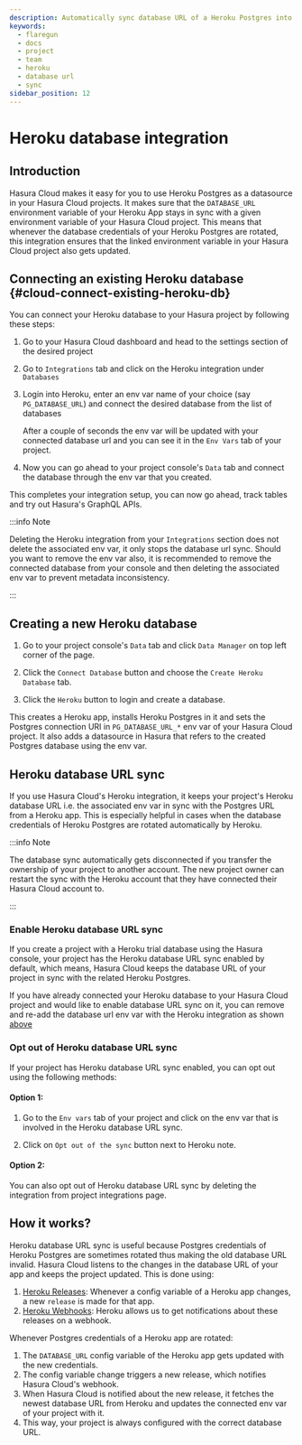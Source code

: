```yaml
---
description: Automatically sync database URL of a Heroku Postgres into a Hasura Cloud project
keywords:
  - flaregun
  - docs
  - project
  - team
  - heroku
  - database url
  - sync
sidebar_position: 12
---
```



# Heroku database integration

## Introduction

Hasura Cloud makes it easy for you to use Heroku Postgres as a
datasource in your Hasura Cloud projects. It makes sure that the
`DATABASE_URL` environment variable of your Heroku App stays in sync
with a given environment variable of your Hasura Cloud project. This
means that whenever the database credentials of your Heroku Postgres are
rotated, this integration ensures that the linked environment variable
in your Hasura Cloud project also gets updated.

## Connecting an existing Heroku database {#cloud-connect-existing-heroku-db}

You can connect your Heroku database to your Hasura project by following these steps:

1.  Go to your Hasura Cloud dashboard and head to the settings section of the desired project

2.  Go to `Integrations` tab and click on the Heroku integration under `Databases`

    <Thumbnail
      src="/img/graphql/cloud/projects/heroku-integration.png"
      alt="Heroku Integration"
      width="1100px"
    />

3.  Login into Heroku, enter an env var name of your choice (say `PG_DATABASE_URL`) and connect the desired database from the list of databases

    After a couple of seconds the env var will be updated with your connected database url and you can see it in the `Env Vars` tab of your project.

4.  Now you can go ahead to your project console's `Data` tab and connect the database through the env var that you created.

    <Thumbnail
      src="/img/graphql/cloud/projects/heroku-db-connect.png"
      alt="Heroku DB Connect"
      width="600px"
    />

This completes your integration setup, you can now go ahead, track tables and try out Hasura's GraphQL APIs.

:::info Note

Deleting the Heroku integration from your `Integrations` section does
not delete the associated env var, it only stops the database url sync.
Should you want to remove the env var also, it is recommended to remove
the connected database from your console and then deleting the
associated env var to prevent metadata inconsistency.

:::

## Creating a new Heroku database

1.  Go to your project console's `Data` tab and click `Data Manager` on top left corner of the page.

2.  Click the `Connect Database` button and choose the `Create Heroku Database` tab.

    <Thumbnail
      src="/img/graphql/cloud/projects/console-heroku-db-create.png"
      alt="Heroku DB Create"
      width="700px"
    />

3.  Click the `Heroku` button to login and create a database.

This creates a Heroku app, installs Heroku Postgres in it and sets the
Postgres connection URI in `PG_DATABASE_URL_*` env var of your Hasura
Cloud project. It also adds a datasource in Hasura that refers to the
created Postgres database using the env var.

## Heroku database URL sync

If you use Hasura Cloud's Heroku integration, it keeps your project's Heroku database URL i.e. the associated env var in sync with the Postgres URL from a Heroku app.
This is especially helpful in cases when the database credentials of Heroku Postgres are rotated automatically by Heroku.

:::info Note

The database sync automatically gets disconnected if you transfer the ownership of your project to another account. The new project owner can restart the sync with the Heroku account that they have connected their Hasura Cloud account to.

:::

### Enable Heroku database URL sync

If you create a project with a Heroku trial database using the Hasura console, your project has the Heroku database URL sync enabled by default, which means, Hasura Cloud keeps the database URL of your project in sync with the related Heroku Postgres.

If you have already connected your Heroku database to your Hasura Cloud project and would like to enable database URL sync on it,
you can remove and re-add the database url env var with the Heroku integration as shown [above](#cloud-connect-existing-heroku-db)

### Opt out of Heroku database URL sync

If your project has Heroku database URL sync enabled, you can opt out using the following methods:

#### Option 1:

1.  Go to the `Env vars` tab of your project and click on the env var that is involved in the Heroku database URL sync.

2.  Click on `Opt out of the sync` button next to Heroku note.

    <Thumbnail
      src="/img/graphql/cloud/projects/heroku-db-sync-enabled-new.png"
      alt="Enabled DB Sync"
      width="1100px"
    />

#### Option 2:

You can also opt out of Heroku database URL sync by deleting the integration from project integrations page.

<Thumbnail
  src="/img/graphql/cloud/projects/heroku-delete-integration.png"
  alt="Delete Heroku Integration"
  width="1100px"
/>

## How it works?

Heroku database URL sync is useful because Postgres credentials of Heroku Postgres are sometimes rotated thus making the old database URL invalid. Hasura Cloud listens to the changes in the database URL of your app and keeps the project updated. This is done using:

1.  [Heroku Releases](https://devcenter.heroku.com/articles/releases): Whenever a config variable of a Heroku app changes, a new `release` is made for that app.
2.  [Heroku Webhooks](https://devcenter.heroku.com/articles/app-webhooks): Heroku allows us to get notifications about these releases on a webhook.

Whenever Postgres credentials of a Heroku app are rotated:

1.  The `DATABASE_URL` config variable of the Heroku app gets updated with the new credentials.
2.  The config variable change triggers a new release, which notifies Hasura Cloud's webhook.
3.  When Hasura Cloud is notified about the new release, it fetches the newest database URL from Heroku and updates the connected env var of your project with it.
4.  This way, your project is always configured with the correct database URL.
